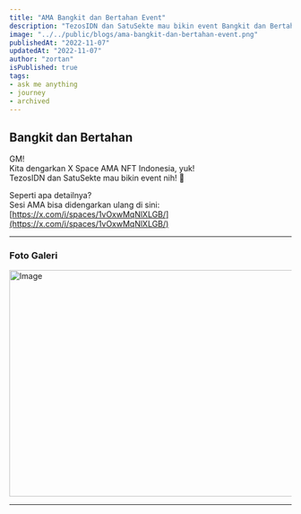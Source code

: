 ```yaml
---
title: "AMA Bangkit dan Bertahan Event"
description: "TezosIDN dan SatuSekte mau bikin event Bangkit dan Bertahan."
image: "../../public/blogs/ama-bangkit-dan-bertahan-event.png"
publishedAt: "2022-11-07"
updatedAt: "2022-11-07"
author: "zortan"
isPublished: true
tags: 
- ask me anything
- journey
- archived
---
```


## Bangkit dan Bertahan

GM!  
Kita dengarkan X Space AMA NFT Indonesia, yuk!  
TezosIDN dan SatuSekte mau bikin event nih! 🎉

Seperti apa detailnya?  
Sesi AMA bisa didengarkan ulang di sini: [https://x.com/i/spaces/1vOxwMqNlXLGB/](https://x.com/i/spaces/1vOxwMqNlXLGB/)

---

### Foto Galeri

<Image
  src="https://ipfs.io/ipfs/QmapYUZcaWtup4KPWLgmT9vqY91srZi1sWbCCKGymzk9jK/ama-bangkit-dan-bertahan-event.jpeg"
  width="718"
  height="404"
  alt="Image"
  sizes="100vw"
/>

---